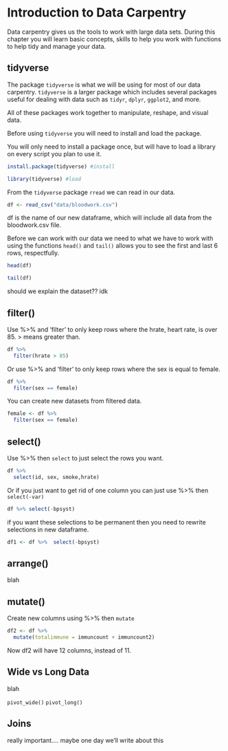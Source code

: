 # Introduction to Data Carpentry

Data carpentry gives us the tools to work with large data sets. During this chapter you will learn basic concepts, skills to help you work with functions to help tidy and manage your data. 



## tidyverse

The package `tidyverse` is what we will be using for most of our data carpentry. `tidyverse` is a larger package which includes several packages useful for dealing with data such as `tidyr`, `dplyr`, `ggplot2`, and more. 

All of these packages work together to manipulate, reshape, and visual data. 

Before using `tidyverse` you will need to install and load the package. 

You will only need to install a package once, but will have to load a library on every script you plan to use it. 

```r
install.package(tidyverse) #install

library(tidyverse) #load
```

From the `tidyverse` package `rread` we can read in our data.

```r
df <- read_csv("data/bloodwork.csv")

```

df is the name of our new dataframe, which will include all data from the bloodwork.csv file. 

Before we can work with our data we need to what we have to work with using the functions `head()` and `tail()` allows you to see the first and last 6 rows, respectfully. 

```r
head(df)
```

```r
tail(df)
```

should we explain the dataset?? idk 

## filter()
Use %>% and 'filter' to only keep rows where the hrate, heart rate, is over 85. > means greater than.

```r
df %>% 
  filter(hrate > 85)
```


Or use %>% and 'filter' to only keep rows where the sex is equal to female.
```r
df %>% 
  filter(sex == female)
```

You can create new datasets from filtered data.

```r
female <- df %>% 
  filter(sex == female)
```


## select()
Use %>% then `select` to just select the rows you want.

```r
df %>%  
  select(id, sex, smoke,hrate)
```

Or if you just want to get rid of one column you can just use %>% then `select(-var)`

```r
df %>% select(-bpsyst)
```

if you want these selections to be permanent then you need to rewrite selections in new dataframe. 

```r
df1 <- df %>%  select(-bpsyst)
```


## arrange()

blah

## mutate()

Create new columns using %>% then `mutate`

``` r
df2 <- df %>% 
  mutate(totalimmune = immuncount + immuncount2)

```
Now df2 will have 12 columns, instead of 11. 

## Wide vs Long Data

blah

`pivot_wide()`  `pivot_long()`



## Joins

really important....  maybe one day we'll write about this